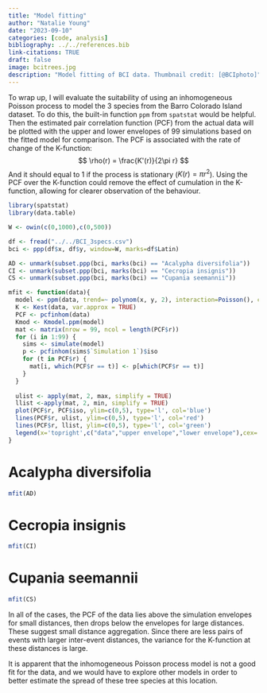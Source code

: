 ```yaml
---
title: "Model fitting"
author: "Natalie Young"
date: "2023-09-10"
categories: [code, analysis]
bibliography: ../../references.bib
link-citations: TRUE
draft: false
image: bcitrees.jpg
description: "Model fitting of BCI data. Thumbnail credit: [@BCIphoto]"
---
```


To wrap up, I will evaluate the suitability of using an inhomogeneous Poisson process
to model the 3 species from the Barro Colorado Island dataset. To do this, the built-in
function `ppm` from `spatstat` would be helpful. Then the estimated pair correlation function (PCF) from the actual
data will be plotted with the upper and lower envelopes of 99 simulations based on the
fitted model for comparison. The PCF is associated with the rate of change of the K-function:
$$
\rho(r) = \frac{K'(r)}{2\pi r}
$$
And it should equal to 1 if the process is stationary ($K(r)=\pi r^2$). Using the PCF
over the K-function could remove the effect of cumulation in the K-function, allowing
for clearer observation of the behaviour.

```r
library(spatstat)
library(data.table)

W <- owin(c(0,1000),c(0,500))

df <- fread("../../BCI_3specs.csv")
bci <- ppp(df$x, df$y, window=W, marks=df$Latin)

AD <- unmark(subset.ppp(bci, marks(bci) == "Acalypha diversifolia"))
CI <- unmark(subset.ppp(bci, marks(bci) == "Cecropia insignis"))
CS <- unmark(subset.ppp(bci, marks(bci) == "Cupania seemannii"))

mfit <- function(data){
  model <- ppm(data, trend=~ polynom(x, y, 2), interaction=Poisson(), correction="isotropic")
  K <- Kest(data, var.approx = TRUE)
  PCF <- pcfinhom(data)
  Kmod <- Kmodel.ppm(model)
  mat <- matrix(nrow = 99, ncol = length(PCF$r))
  for (i in 1:99) {
    sims <- simulate(model)
    p <- pcfinhom(sims$`Simulation 1`)$iso
    for (t in PCF$r) {
      mat[i, which(PCF$r == t)] <- p[which(PCF$r == t)]
    }
  }
  
  ulist <- apply(mat, 2, max, simplify = TRUE)
  llist <-apply(mat, 2, min, simplify = TRUE)
  plot(PCF$r, PCF$iso, ylim=c(0,5), type='l', col='blue')
  lines(PCF$r, ulist, ylim=c(0,5), type='l', col='red')
  lines(PCF$r, llist, ylim=c(0,5), type='l', col='green')
  legend(x='topright',c("data","upper envelope","lower envelope"),cex=.8, col=c("blue", "red", "green"),pch=c(1,2,3))
}
```

# Acalypha diversifolia
```r
mfit(AD)
```

# Cecropia insignis
```r
mfit(CI)
```

# Cupania seemannii
```r
mfit(CS)
```


In all of the cases, the PCF of the data lies above the simulation envelopes for small
distances, then drops below the envelopes for large distances. These suggest small distance
aggregation. Since there are less pairs of events with larger inter-event distances,
the variance for the K-function at these distances is large.

It is apparent that the inhomogeneous Poisson process model is not a good fit for
the data, and we would have to explore other models in order to better estimate
the spread of these tree species at this location.